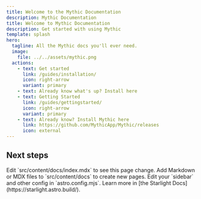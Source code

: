 ```yaml
---
title: Welcome to the Mythic Documentation
description: Mythic Documentation
title: Welcome to Mythic Documentation
description: Get started with using Mythic
template: splash
hero:
  tagline: All the Mythic docs you'll ever need.
  image:
    file: ../../assets/mythic.png
  actions:
    - text: Get started
      link: /guides/installation/
      icon: right-arrow
      variant: primary
    - text: Already know what's up? Install here
    - text: Getting Started
      link: /guides/gettingstarted/
      icon: right-arrow
      variant: primary
    - text: Already know? Install Mythic here
      link: https://github.com/MythicApp/Mythic/releases
      icon: external
---
```



## Next steps

<CardGrid stagger>
	<Card title="Update content" icon="pencil">
		Edit `src/content/docs/index.mdx` to see this page change.
	</Card>
	<Card title="Add new content" icon="add-document">
		Add Markdown or MDX files to `src/content/docs` to create new pages.
	</Card>
	<Card title="Configure your site" icon="setting">
		Edit your `sidebar` and other config in `astro.config.mjs`.
	</Card>
	<Card title="Read the docs" icon="open-book">
		Learn more in [the Starlight Docs](https://starlight.astro.build/).
	</Card>
</CardGrid>
